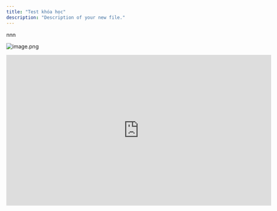 ```yaml
---
title: "Test khóa học"
description: "Description of your new file."
---
```


nnn

![image.png](/images/danglam-doiti.png)

<Frame caption="Tự động hóa phổ quát (Universal Object)">
  <iframe width="702" height="400" src="https://www.youtube.com/embed/videoseries?si=St-pdaMxlRxXbkII&list=PL9XzV0xpQue53hlkkxDAvtoJYBUQZalOG" title="YouTube video player" frameborder="0" allow="accelerometer; autoplay; clipboard-write; encrypted-media; gyroscope; picture-in-picture; web-share" referrerpolicy="strict-origin-when-cross-origin" allowfullscreen="true" />
</Frame>

test

<AccordionGroup>
  <Accordion title="Logic hệ thống" icon="cubes" iconType="duotone">
    ![image.png](/images/image.png)
  </Accordion>
  <Accordion title="Bài toán của sếp" icon="puzzle" iconType="duotone">
    ![GJ Thumbnail 2.png](/images/GJThumbnail2.png)
  </Accordion>
  <Accordion title="Thiết kế giải pháp" icon="map" iconType="duotone">
    ![GJ Thumbnail 3.png](/images/GJThumbnail3.png)
  </Accordion>
  <Accordion title="Vận hành thực tế" icon="people-roof" iconType="duotone">
    ![GJ Thumbnail 4.png](/images/GJThumbnail4.png)
  </Accordion>
  <Accordion title="Nâng tầm quản lí" icon="chart-mixed-up-circle-dollar" iconType="duotone">
    ![GJ Thumbnail 5 (1).png](/images/GJThumbnail5\(1\).png)
  </Accordion>
</AccordionGroup>